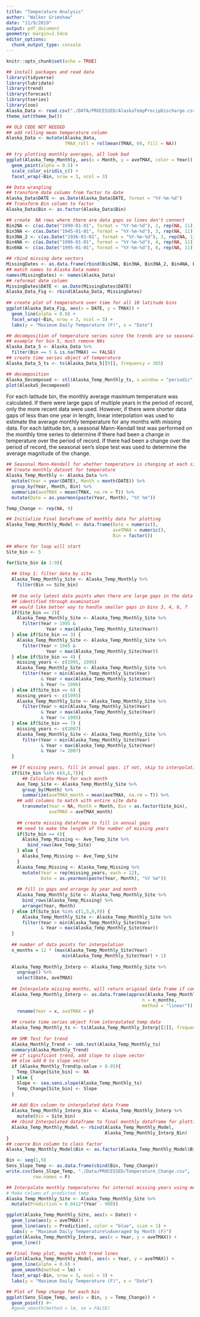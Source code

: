 ```yaml
---
title: "Temperature Analysis"
author: "Walker Grimshaw"
date: "11/9/2019"
output: pdf_document
geometry: margin=2.54cm
editor_options: 
  chunk_output_type: console
---
```


```r
knitr::opts_chunk$set(echo = TRUE)
```

```r
## install packages and read data
library(tidyverse)
library(lubridate)
library(trend)
library(forecast)
library(tseries)
library(zoo)
Alaska_Data <- read.csv("./DATA/PROCESSED/AlaskaTempPrecipDischarge.csv")
theme_set(theme_bw())
```


```r
## OLD CODE NOT NEEDED
## add rolling mean temperature column
Alaska_Data <- mutate(Alaska_Data,
                      TMAX_roll = rollmean(TMAX, 60, fill = NA))

## try plotting monthly averages, all look bad
ggplot(Alaska_Temp_Monthly, aes(x = Month, y = aveTMAX, color = Year)) +
  geom_point(alpha = 0.5) +
  scale_color_viridis_c() +
  facet_wrap(~Bin, nrow = 3, ncol = 3)

```


```r
## Data wrangling
## transform date column from factor to date
Alaska_Data$DATE <- as.Date(Alaska_Data$DATE, format = "%Y-%m-%d")
## Transform Bin column to factor
Alaska_Data$Bin <- as.factor(Alaska_Data$Bin)

## create  NA rows where there are data gaps so lines don't connect
Bin2NA <- c(as.Date("1990-01-01", format = "%Y-%m-%d"), 2, rep(NA, 11))
Bin3NA <- c(as.Date("1945-01-01", format = "%Y-%m-%d"), 3, rep(NA, 11))
Bin3NA_2 <- c(as.Date("1936-01-01", format = "%Y-%m-%d"), 3, rep(NA, 11))
Bin4NA <- c(as.Date("1996-01-01", format = "%Y-%m-%d"), 4, rep(NA, 11))
Bin6NA <- c(as.Date("1995-01-01", format = "%Y-%m-%d"), 6, rep(NA, 11))

## rbind missing date vectors
MissingDates <- as.data.frame(rbind(Bin2NA, Bin3NA, Bin3NA_2, Bin4NA, Bin6NA))
## match names to Alaska Data names
names(MissingDates) <- names(Alaska_Data)
## reformat date column
MissingDates$DATE <- as.Date(MissingDates$DATE)
Alaska_Data_Fig <- rbind(Alaska_Data, MissingDates)
  
## create plot of temperature over time for all 10 latitude bins
ggplot(Alaska_Data_Fig, aes(x = DATE, y = TMAX)) +
  geom_line(alpha = 0.8) +
  facet_wrap(~Bin, nrow = 3, ncol = 3) +
  labs(y = "Maximum Daily Temperature (F)", x = "Date")
```

```r
## decomposition of temperature series since the trends are so seasonal
## example for bin 5, must remove NAs
Alaska_Data_5 <- Alaska_Data %>%
  filter(Bin == 5 & is.na(TMAX) == FALSE)
## create time series object of temperature
Alaska_Data_5_ts <- ts(Alaska_Data_5[[9]], frequency = 365)

## decomposition
Alaska_Decomposed <- stl(Alaska_Temp_Monthly_ts, s.window = "periodic")
plot(Alaska5_Decomposed)
```

For each latitude bin, the monthly average maximum temperature was calculated. If there were large gaps of multiple years in the period of record, only the more recent data were used. However, if there were shorter data gaps of less than one year in length, linear interpolation was used to estimate the average monthly temperature for any months with missing data. For each latitude bin, a seasonal Mann-Kendall test was performed on the monthly time series to determine if there had been a change in temperature over the period of record. If there had been a change over the period of record, the seasonal sen's slope test was used to determine the average magnitude of the change.

```r
## Seasonal Mann-Kendall for whether temperature is changing at each site
## Create monthly dataset for temperature
Alaska_Temp_Monthly <- Alaska_Data %>%
  mutate(Year = year(DATE), Month = month(DATE)) %>%
  group_by(Year, Month, Bin) %>%
  summarize(aveTMAX = mean(TMAX, na.rm = T)) %>%
  mutate(Date = as.yearmon(paste(Year, Month), "%Y %m"))

Temp_Change <- rep(NA, 9)

## Initialize Final Dataframe of monthly data for plotting
Alaska_Temp_Monthly_Model <- data.frame(Date = numeric(),
                                        aveTMAX = numeric(),
                                        Bin = factor())

## Where for loop will start
Site_bin <- 5

for(Site_bin in 1:9){
  
  ## Step 1: filter data by site
  Alaska_Temp_Monthly_Site <- Alaska_Temp_Monthly %>%
    filter(Bin == Site_bin)
  
  ## Use only latest data points when there are large gaps in the data record
  ## identified through examination
  ## would like better way to handle smaller gaps in bins 3, 4, 6, 7
  if(Site_bin == 2){
    Alaska_Temp_Monthly_Site <- Alaska_Temp_Monthly_Site %>%
      filter(Year > 1995 &
               Year < max(Alaska_Temp_Monthly_Site$Year))
  } else if(Site_bin == 3) {
    Alaska_Temp_Monthly_Site <- Alaska_Temp_Monthly_Site %>%
      filter(Year > 1945 &
               Year < max(Alaska_Temp_Monthly_Site$Year))
  } else if(Site_bin == 4) {
    missing_years <- c(1995, 1996)
    Alaska_Temp_Monthly_Site <- Alaska_Temp_Monthly_Site %>%
      filter(Year > min(Alaska_Temp_Monthly_Site$Year)
             & Year < max(Alaska_Temp_Monthly_Site$Year)
             & Year != 1996)
  } else if(Site_bin == 6) {
    missing_years <- c(1995)
    Alaska_Temp_Monthly_Site <- Alaska_Temp_Monthly_Site %>%
      filter(Year > min(Alaska_Temp_Monthly_Site$Year)
             & Year < max(Alaska_Temp_Monthly_Site$Year)
             & Year != 1995)
  } else if(Site_bin == 7) {
    missing_years <- c(2007)
    Alaska_Temp_Monthly_Site <- Alaska_Temp_Monthly_Site %>%
      filter(Year > min(Alaska_Temp_Monthly_Site$Year)
             & Year < max(Alaska_Temp_Monthly_Site$Year)
             & Year != 2007)
  }
  
  ## If missing years, fill in annual gaps. if not, skip to interpolating months
  if(Site_bin %in% c(4,6,7)){
      ## Calculate Mean for each month
    Ave_Temp_Site <- Alaska_Temp_Monthly_Site %>%
      group_by(Month) %>%
      summarize(aveTMAX_month = mean(aveTMAX, na.rm = T)) %>%
    ## add columns to match with entire site data
      transmute(Year = NA, Month = Month, Bin = as.factor(Site_bin),
                aveTMAX = aveTMAX_month)
    
    ## create missing dataframe to fill in annual gaps
    ## need to make the length of the number of missing years
    if(Site_bin == 4){
      Alaska_Temp_Missing <- Ave_Temp_Site %>%
        bind_rows(Ave_Temp_Site)
    } else {
      Alaska_Temp_Missing <- Ave_Temp_Site
    }
    Alaska_Temp_Missing <- Alaska_Temp_Missing %>%
      mutate(Year = rep(missing_years, each = 12),
             Date = as.yearmon(paste(Year, Month), "%Y %m"))
        
    ## fill in gaps and arrange by year and month
    Alaska_Temp_Monthly_Site <- Alaska_Temp_Monthly_Site %>%
      bind_rows(Alaska_Temp_Missing) %>%
      arrange(Year, Month)
  } else if(Site_bin %in% c(1,5,8,9)) {
      Alaska_Temp_Monthly_Site <- Alaska_Temp_Monthly_Site %>%
      filter(Year > min(Alaska_Temp_Monthly_Site$Year)
             & Year < max(Alaska_Temp_Monthly_Site$Year))
  }
  
  ## number of data points for interpolation
  n_months = 12 * (max(Alaska_Temp_Monthly_Site$Year) -
                     min(Alaska_Temp_Monthly_Site$Year) + 1)
  
  Alaska_Temp_Monthly_Interp <- Alaska_Temp_Monthly_Site %>%
    ungroup() %>%
    select(Date, aveTMAX)
  
  ## Interpolate missing months, will return original data frame if complete
  Alaska_Temp_Monthly_Interp <- as.data.frame(approx(Alaska_Temp_Monthly_Interp,
                                                   n = n_months,
                                                   method = "linear")) %>%
    rename(Year = x, aveTMAX = y)
  
  ## create time series object from interpolated temp data
  Alaska_Temp_Monthly_ts <- ts(Alaska_Temp_Monthly_Interp[[2]], frequency = 12)
    
  ## SMK Test for trend
  Alaska_Monthly_Trend <- smk.test(Alaska_Temp_Monthly_ts)
  summary(Alaska_Monthly_Trend)
  ## if significant trend, add slope to slope vector
  ## else add 0 to slope vector
  if (Alaska_Monthly_Trend$p.value > 0.05){
    Temp_Change[Site_bin] <- NA
  } else {
    Slope <- sea.sens.slope(Alaska_Temp_Monthly_ts)
    Temp_Change[Site_bin] <- Slope
  }
  
  ## Add Bin column to interpolated data frame
  Alaska_Temp_Monthly_Interp_Bin <- Alaska_Temp_Monthly_Interp %>%
    mutate(Bin = Site_bin)
  ## rbind Interpolated dataframe to final monthly dataframe for plotting
  Alaska_Temp_Monthly_Model <- rbind(Alaska_Temp_Monthly_Model,
                                     Alaska_Temp_Monthly_Interp_Bin)
}
## coerce Bin column to class factor
Alaska_Temp_Monthly_Model$Bin <- as.factor(Alaska_Temp_Monthly_Model$Bin)

Bin <- seq(1,9)
Sens_Slope_Temp <- as.data.frame(cbind(Bin, Temp_Change))
write.csv(Sens_Slope_Temp, "./Data/PROCESSED/Temperature_Change.csv",
          row.names = F)

```


```r
## Interpolate monthly temperatures for internal missing years using monthly averages
# Make column of predicted temp
Alaska_Temp_Monthly_Site <- Alaska_Temp_Monthly_Site %>%
  mutate(Prediction = 0.0412*(Year - 900))

ggplot(Alaska_Temp_Monthly_Site, aes(x = Date)) +
  geom_line(aes(y = aveTMAX)) +
  geom_line(aes(y = Prediction), color = "blue", size = 1) +
  labs(y = "Maximum Daily Temperature\nAveraged by Month (F)")
ggplot(Alaska_Temp_Monthly_Interp, aes(x = Year, y = aveTMAX)) +
  geom_line()

```


```r
## Final Temp plot, maybe with trend lines
ggplot(Alaska_Temp_Monthly_Model, aes(x = Year, y = aveTMAX)) +
  geom_line(alpha = 0.8) +
  geom_smooth(method = lm) +
  facet_wrap(~Bin, nrow = 3, ncol = 3) +
  labs(y = "Maximum Daily Temperature (F)", x = "Date")

## Plot of Temp change for each bin
ggplot(Sens_Slope_Temp, aes(x = Bin, y = Temp_Change)) +
  geom_point() #+
  #geom_smooth(method = lm, se = FALSE)
```

